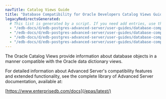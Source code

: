 ```yaml
---
navTitle: Catalog Views Guide
title: "Database Compatibility for Oracle Developers Catalog Views Guide"
legacyRedirectsGenerated:
  # This list is generated by a script. If you need add entries, use the `legacyRedirects` key.
  - "/edb-docs/d/edb-postgres-advanced-server/user-guides/database-compatibility-for-oracle-developers-catalog-views-guide/13/index.html"
  - "/edb-docs/d/edb-postgres-advanced-server/user-guides/database-compatibility-for-oracle-developers-catalog-views-guide/13/conclusion.html"
  - "/edb-docs/d/edb-postgres-advanced-server/user-guides/database-compatibility-for-oracle-developers-catalog-views-guide/13/genindex.html"
  - "/edb-docs/d/edb-postgres-advanced-server/user-guides/database-compatibility-for-oracle-developers-catalog-views-guide/13/introduction.html"
---
```


The Oracle Catalog Views provide information about database objects in a manner compatible with the Oracle data dictionary views.

For detailed information about Advanced Server's compatibility features and extended functionality, see the complete library of Advanced Server documentation, available at:

[https://www.enterprisedb.com/docs](/epas/latest/)
